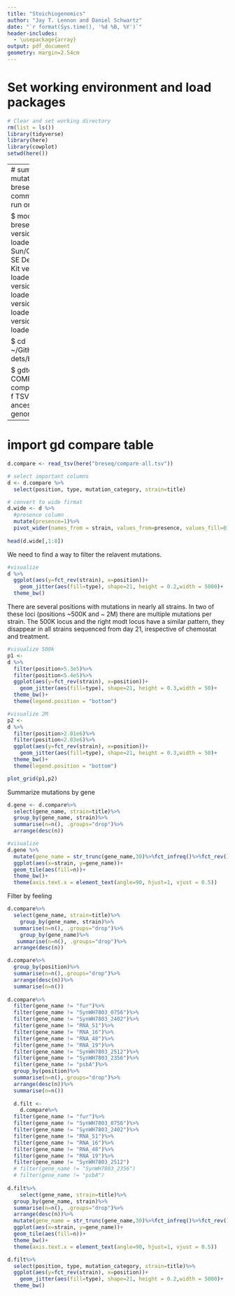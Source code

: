 ```yaml
---
title: "Stoichiogenomics"
author: "Jay T. Lennon and Daniel Schwartz"
date: "`r format(Sys.time(), '%d %B, %Y')`"
header-includes:
  - \usepackage{array}
output: pdf_document
geometry: margin=2.54cm
---
```


# Set working environment and load packages

```r
# Clear and set working directory 
rm(list = ls())
library(tidyverse)
library(here)
library(cowplot)
setwd(here())
```

------
# summarize mutations with breseq  
Following commands were run on carbonate

$ module load breseq
  # Curl version 7.54.0 loaded.
  # Sun/Oracle Java SE Development Kit version 11.0.2 loaded.
  # R version 3.6.0 loaded
  # bowtie2 version 2.4.2 loaded.
  # breseq version 0.32.0 loaded.

$ cd ~/GitHub/genetic-dets/breseq

$ gdtools COMPARE -o compare-all.tsv -f TSV -r syn-ancestor.gff genome_diff/*.gd
-------

# import gd compare table

```r
d.compare <- read_tsv(here("breseq/compare-all.tsv"))

# select important columns
d <- d.compare %>%
  select(position, type, mutation_category, strain=title)

# convert to wide firmat
d.wide <- d %>%
  #presence column
  mutate(presence=1)%>%
  pivot_wider(names_from = strain, values_from=presence, values_fill=0)
  
head(d.wide[,1:8])

```

We need to find a way to filter the relavent mutations. 

```r
#visualize
d %>%
  ggplot(aes(y=fct_rev(strain), x=position))+
    geom_jitter(aes(fill=type), shape=21, height = 0.2,width = 5000)+
  theme_bw()
```

There are several positions with mutations in nearly all strains. In two of these loci (positions ~500K and ~ 2M) there are multiple mutations per strain. The 500K locus and the right modt locus have a similar pattern, they disappear in all strains sequenced from day 21, irespective of chemostat and treatment.

```r
#visualize 500k
p1 <- 
d %>%
  filter(position>5.3e5)%>%
  filter(position<5.4e5)%>%
  ggplot(aes(y=fct_rev(strain), x=position))+
    geom_jitter(aes(fill=type), shape=21, height = 0.3,width = 50)+
  theme_bw()+
  theme(legend.position = "bottom")

#visualize 2M
p2 <- 
d %>%
  filter(position>2.01e6)%>%
  filter(position<2.03e6)%>%
  ggplot(aes(y=fct_rev(strain), x=position))+
    geom_jitter(aes(fill=type), shape=21, height = 0.3,width = 50)+
  theme_bw()+
  theme(legend.position = "bottom")

plot_grid(p1,p2)
```

Summarize mutations by gene

```r
d.gene <- d.compare%>%
  select(gene_name, strain=title)%>%
  group_by(gene_name, strain)%>%
  summarise(n=n(), .groups="drop")%>%
  arrange(desc(n))

#visualize
d.gene %>%
  mutate(gene_name = str_trunc(gene_name,30)%>%fct_infreq()%>%fct_rev())%>%
  ggplot(aes(x=strain, y=gene_name))+
  geom_tile(aes(fill=n))+
  theme_bw()+
  theme(axis.text.x = element_text(angle=90, hjust=1, vjust = 0.5))

```

Filter by feeling
```r

d.compare%>%
  select(gene_name, strain=title)%>%
    group_by(gene_name, strain)%>%
  summarise(n=n(), .groups="drop")%>%
    group_by(gene_name)%>%
   summarise(n=n(), .groups="drop")%>%
  arrange(desc(n))

d.compare%>%
  group_by(position)%>%
  summarise(n=n(),.groups="drop")%>%
  arrange(desc(n))%>%
  summarise(n=n())
          
d.compare%>%
  filter(gene_name != "fur")%>%
  filter(gene_name != "SynWH7803_0756")%>%
  filter(gene_name != "SynWH7803_2402")%>%
  filter(gene_name != "RNA_51")%>%
  filter(gene_name != "RNA_16")%>%
  filter(gene_name != "RNA_48")%>%
  filter(gene_name != "RNA_19")%>%
  filter(gene_name != "SynWH7803_2512")%>%
  filter(gene_name != "SynWH7803_2356")%>%
  filter(gene_name != "psbA")%>%
  group_by(position)%>%
  summarise(n=n(),.groups="drop")%>%
  arrange(desc(n))%>%
  summarise(n=n())
  
  d.filt <- 
    d.compare%>%
  filter(gene_name != "fur")%>%
  filter(gene_name != "SynWH7803_0756")%>%
  filter(gene_name != "SynWH7803_2402")%>%
  filter(gene_name != "RNA_51")%>%
  filter(gene_name != "RNA_16")%>%
  filter(gene_name != "RNA_48")%>%
  filter(gene_name != "RNA_19")%>%
  filter(gene_name != "SynWH7803_2512")
  # filter(gene_name != "SynWH7803_2356")
  # filter(gene_name != "psbA")
  
d.filt%>%
    select(gene_name, strain=title)%>%
  group_by(gene_name, strain)%>%
  summarise(n=n(), .groups="drop")%>%
  arrange(desc(n))%>%
  mutate(gene_name = str_trunc(gene_name,30)%>%fct_infreq()%>%fct_rev())%>%
  ggplot(aes(x=strain, y=gene_name))+
  geom_tile(aes(fill=n))+
  theme_bw()+
  theme(axis.text.x = element_text(angle=90, hjust=1, vjust = 0.5))
```


```r
d.filt%>%
  select(position, type, mutation_category, strain=title)%>%
  ggplot(aes(y=fct_rev(strain), x=position))+
    geom_jitter(aes(fill=type), shape=21, height = 0.2,width = 5000)+
  theme_bw()

```


